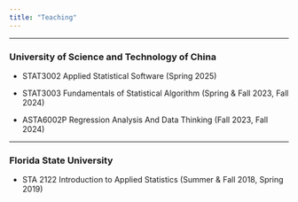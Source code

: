 ```yaml
---
title: "Teaching"
---
```


------------------------------------------------------------------------

### University of Science and Technology of China

-   STAT3002 Applied Statistical Software (Spring 2025)

-   STAT3003 Fundamentals of Statistical Algorithm (Spring & Fall 2023, Fall 2024)

-   ASTA6002P Regression Analysis And Data Thinking (Fall 2023, Fall 2024)

------------------------------------------------------------------------

### Florida State University

<!-- -   Spring 2020: STA 5934-0001 Tensor Data Analysis (TA) -->

<!-- -   Spring 2020: STA 5934-0002 Deep Learning (TA) -->

<!-- -   Spring 2020: STA 5934-0004 Statistical Computing with Python (TA) -->

-   STA 2122 Introduction to Applied Statistics (Summer & Fall 2018, Spring 2019)

<!-- -   Fall 2017, Spring 2018: STA 2122 Introduction to Applied Statistics (TA) -->
